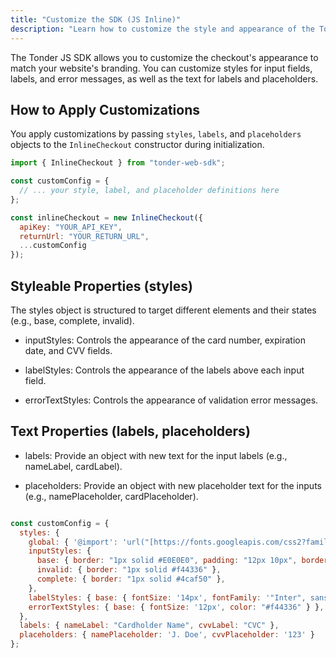 ```yaml
---
title: "Customize the SDK (JS Inline)"
description: "Learn how to customize the style and appearance of the Tonder JS Inline SDK."
---
```


The Tonder JS SDK allows you to customize the checkout's appearance to match your website's branding. You can customize styles for input fields, labels, and error messages, as well as the text for labels and placeholders.

## How to Apply Customizations

You apply customizations by passing `styles`, `labels`, and `placeholders` objects to the `InlineCheckout` constructor during initialization.

```javascript
import { InlineCheckout } from "tonder-web-sdk";

const customConfig = {
  // ... your style, label, and placeholder definitions here
};

const inlineCheckout = new InlineCheckout({
  apiKey: "YOUR_API_KEY",
  returnUrl: "YOUR_RETURN_URL",
  ...customConfig
});
```

## Styleable Properties (styles)

The styles object is structured to target different elements and their states (e.g., base, complete, invalid).

- inputStyles: Controls the appearance of the card number, expiration date, and CVV fields.

- labelStyles: Controls the appearance of the labels above each input field.

- errorTextStyles: Controls the appearance of validation error messages.

## Text Properties (labels, placeholders)

- labels: Provide an object with new text for the input labels (e.g., nameLabel, cardLabel).

- placeholders: Provide an object with new placeholder text for the inputs (e.g., namePlaceholder, cardPlaceholder).

<Accordion title="View Full Customization Example">

```javascript

const customConfig = {
  styles: {
    global: { '@import': 'url("[https://fonts.googleapis.com/css2?family=Inter:wght@400;500&display=swap](https://fonts.googleapis.com/css2?family=Inter:wght@400;500&display=swap)")' },
    inputStyles: {
      base: { border: "1px solid #E0E0E0", padding: "12px 10px", borderRadius: "8px", fontFamily: '"Inter", sans-serif' },
      invalid: { border: "1px solid #f44336" },
      complete: { border: "1px solid #4caf50" },
    },
    labelStyles: { base: { fontSize: '14px', fontFamily: '"Inter", sans-serif' } },
    errorTextStyles: { base: { fontSize: '12px', color: "#f44336" } },
  },
  labels: { nameLabel: "Cardholder Name", cvvLabel: "CVC" },
  placeholders: { namePlaceholder: 'J. Doe', cvvPlaceholder: '123' }
};
```
</Accordion>